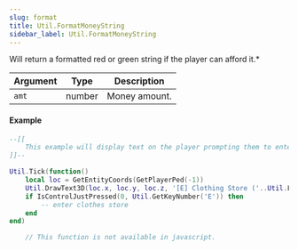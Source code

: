 ```yaml
---
slug: format
title: Util.FormatMoneyString
sidebar_label: Util.FormatMoneyString
---
```



Will return a formatted red or green string if the player can afford it.*

Argument | Type | Description
--- | --- | ---
`amt` | number | Money amount.

#### Example
```lua
--[[
	This example will display text on the player prompting them to enter the clothing store.
]]--

Util.Tick(function()
	local loc = GetEntityCoords(GetPlayerPed(-1))
	Util.DrawText3D(loc.x, loc.y, loc.z, '[E] Clothing Store ('..Util.FormatMoneyString(500)..')')
	if IsControlJustPressed(0, Util.GetKeyNumber('E')) then
		-- enter clothes store
	end
end) 
``` 
```javascript
	// This function is not available in javascript.
```
